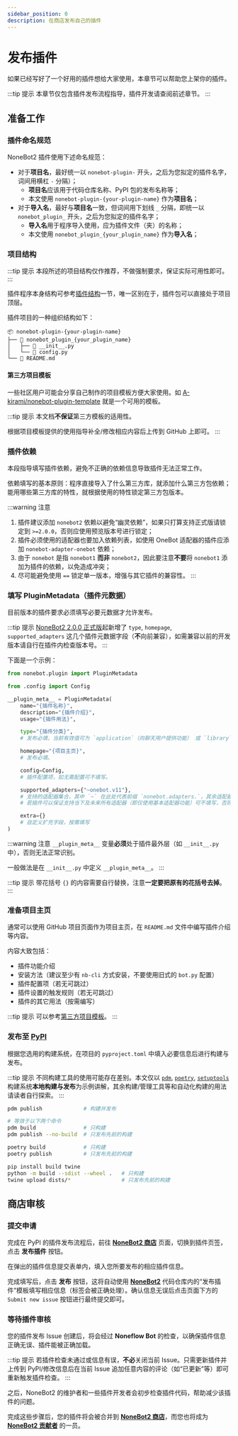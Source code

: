 ```yaml
---
sidebar_position: 0
description: 在商店发布自己的插件
---
```

# 发布插件


如果已经写好了一个好用的插件想给大家使用，本章节可以帮助您上架你的插件。

:::tip 提示
本章节仅包含插件发布流程指导，插件开发请查阅前述章节。
:::

## 准备工作

### 插件命名规范

NoneBot2 插件使用下述命名规范：

- 对于**项目名**，最好统一以 `nonebot-plugin-` 开头，之后为您拟定的插件名字，词间用横杠 `-` 分隔）；
  - **项目名**应该用于代码仓库名称、PyPI 包的发布名称等；
  - 本文使用 `nonebot-plugin-{your-plugin-name}` 作为**项目名**；
- 对于**导入名**，最好与**项目名**一致，但词间用下划线 `_` 分隔，即统一以 `nonebot_plugin_` 开头，之后为您拟定的插件名字；
  - **导入名**用于程序导入使用，应为插件文件（夹）的名称；
  - 本文使用 `nonebot_plugin_{your_plugin_name}` 作为**导入名**；

### 项目结构

:::tip 提示
本段所述的项目结构仅作推荐，不做强制要求，保证实际可用性即可。
:::

插件程序本身结构可参考[插件结构](../tutorial/create-plugin.md#插件结构)一节，唯一区别在于，插件包可以直接处于项目顶层。

插件项目的一种组织结构如下：

```tree
📦 nonebot-plugin-{your-plugin-name}
├── 📂 nonebot_plugin_{your_plugin_name}
│   ├── 📜 __init__.py
│   └── 📜 config.py
└── 📜 README.md
```

#### 第三方项目模板

一些社区用户可能会分享自己制作的项目模板方便大家使用。如
[A-kirami/nonebot-plugin-template](https://github.com/A-kirami/nonebot-plugin-template) 就是一个可用的模板。

:::tip 提示
本文档**不保证**第三方模板的适用性。

根据项目模板提供的使用指导补全/修改相应内容后上传到 GitHub 上即可。
:::

### 插件依赖

本段指导填写插件依赖，避免不正确的依赖信息导致插件无法正常工作。

依赖填写的基本原则：程序直接导入了什么第三方库，就添加什么第三方包依赖；能用哪些第三方库的特性，就根据使用的特性锁定第三方包版本。

:::warning 注意
1. 插件建议添加 `nonebot2` 依赖以避免“幽灵依赖”，如果只打算支持正式版请锁定到 `>=2.0.0`，否则应使用预览版本号进行锁定；
2. 插件必须使用的适配器也要加入依赖列表，如使用 OneBot 适配器的插件应添加 `nonebot-adapter-onebot` 依赖；
3. 由于 `nonebot` 是指 `nonebot1` **而非** `nonebot2`，因此要注意**不要**将 `nonebot1` 添加为插件的依赖，以免造成冲突；
4. 尽可能避免使用 `==` 锁定单一版本，增强与其它插件的兼容性。
:::

### 填写 PluginMetadata（插件元数据）

目前版本的插件要求必须填写必要元数据才允许发布。

:::tip 提示
[NoneBot2 2.0.0 正式版](https://github.com/nonebot/nonebot2/releases/tag/v2.0.0)起新增了 `type`, `homepage`,
`supported_adapters` 这几个插件元数据字段（**不**向前兼容），如需兼容以前的开发版本请自行在插件内检查版本号。
:::

下面是一个示例：

```python title=nonebot_plugin_{your_plugin_name}/__init__.py
from nonebot.plugin import PluginMetadata

from .config import Config

__plugin_meta__ = PluginMetadata(
    name="{插件名称}",
    description="{插件介绍}",
    usage="{插件用法}",

    type="{插件分类}",
    # 发布必填，当前有效值可为 `application`（向聊天用户提供功能） 或 `library`（只向开发者提供功能）。

    homepage="{项目主页}",
    # 发布必填。

    config=Config,
    # 插件配置项，如无需配置可不填写。

    supported_adapters={"~onebot.v11"},
    # 支持的适配器集合，其中 `~` 在此处代表前缀 `nonebot.adapters.`，其余适配器亦按此格式表记。
    # 若插件可以保证支持当下及未来所有适配器（即仅使用基本适配器功能）可不填写，否则应该列出插件支持的适配器。

    extra={}
    # 自定义扩充字段，按需填写
)
```

:::warning 注意
`__plugin_meta__` 变量**必须**处于插件最外层（如 `__init__.py` 中），否则无法正常识别。

一般做法是在 `__init__.py` 中定义 `__plugin_meta__`。
:::

:::tip 提示
带花括号 `{}` 的内容需要自行替换，注意**一定要把原有的花括号去掉**。
:::

### 准备项目主页

通常可以使用 GitHub 项目页面作为项目主页，在 `README.md` 文件中编写插件介绍等内容。

内容大致包括：

- 插件功能介绍
- 安装方法（建议至少有 `nb-cli` 方式安装，不要使用旧式的 `bot.py` 配置）
- 插件配置项（若无可跳过）
- 插件设置的触发规则（若无可跳过）
- 插件的其它用法（按需编写）

:::tip 提示
可以参考[第三方项目模板](#第三方项目模板)。
:::

### 发布至 [PyPI](https://pypi.org)

根据您选用的构建系统，在项目的 `pyproject.toml` 中填入必要信息后进行构建与发布。

:::tip 提示
不同构建工具的使用可能存在差别。本文仅以 [`pdm`](https://pdm.fming.dev/latest/usage/publish/),
[`poetry`](https://python-poetry.org/docs/libraries/#packaging), [`setuptools`](https://setuptools.pypa.io/en/latest/)
构建系统**本地构建与发布**为示例讲解，其余构建/管理工具等和自动化构建的用法请读者自行探索。
:::

<Tabs groupId="publishMethod">
  <TabItem value="pdm" label="PDM" default>

```bash
pdm publish             # 构建并发布

# 等效于以下两个命令
pdm build               # 只构建
pdm publish --no-build  # 只发布先前的构建
```

  </TabItem>

  <TabItem value="poetry" label="Poetry" default>

```bash
poetry build            # 只构建
poetry publish          # 只发布先前的构建
```

  </TabItem>

  <TabItem value="setuptools" label="Setuptools (PEP 517)" default>

```bash
pip install build twine
python -m build --sdist --wheel .   # 只构建
twine upload dists/*                # 只发布先前的构建
```

  </TabItem>
</Tabs>

## 商店审核

### 提交申请

完成在 PyPI 的插件发布流程后，前往 **[NoneBot2 商店](https://nonebot.dev/store)** 页面，切换到插件页签，点击 **发布插件** 按钮。

在弹出的插件信息提交表单内，填入您所要发布的相应插件信息。

完成填写后，点击 **发布** 按钮，这将自动使用 **[NoneBot2](https://github.com/nonebot/nonebot2)**
代码仓库内的“发布插件”模板填写相应信息（标签会被正确处理）。确认信息无误后点击页面下方的 `Submit new issue` 按钮进行最终提交即可。

### 等待插件审核

您的插件发布 Issue 创建后，将会经过 **Noneflow Bot** 的检查，以确保插件信息正确无误、插件能被正确加载。

:::tip 提示
若插件检查未通过或信息有误，**不必**关闭当前 Issue。只需更新插件并上传到 PyPI/修改信息后在当前 Issue 追加任意内容的评论（如“已更新”等）即可重新触发插件检查。
:::

之后，NoneBot2 的维护者和一些插件开发者会初步检查插件代码，帮助减少该插件的问题。

完成这些步骤后，您的插件将会被合并到 **[NoneBot2 商店](https://nonebot.dev/store)**，而您也将成为
**[NoneBot2 贡献者](https://github.com/nonebot/nonebot2/graphs/contributors)** 的一员。
